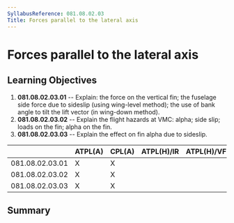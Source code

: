```yaml
---
SyllabusReference: 081.08.02.03
Title: Forces parallel to the lateral axis
---
```


# Forces parallel to the lateral axis

## Learning Objectives

1.  **081.08.02.03.01** -- Explain: the force on the vertical fin; the fuselage
    side force due to sideslip (using wing-level method); the use of bank angle
    to tilt the lift vector (in wing-down method).
2.  **081.08.02.03.02** -- Explain the flight hazards at VMC: alpha; side slip;
    loads on the fin; alpha on the fin.
3.  **081.08.02.03.03** -- Explain the effect on fin alpha due to sideslip.

|                 | ATPL(A) | CPL(A) | ATPL(H)/IR | ATPL(H)/VFR | CPL(H) | IR  | CBIR(A) |
| --------------- | ------- | ------ | ---------- | ----------- | ------ | --- | ------- |
| 081.08.02.03.01 | X       | X      |            |             |        |     |         |
| 081.08.02.03.02 | X       | X      |            |             |        |     |         |
| 081.08.02.03.03 | X       | X      |            |             |        |     |         |

## Summary
